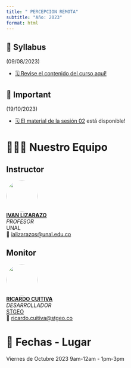 ```yaml
---
title: " PERCEPCION REMOTA"
subtitle: "Año: 2023"
format: html
---
```


::: {.callout-important collapse=false}
## 📢 Syllabus

(09/08/2023)

- [🗓️ Revise el contenido del curso aquí!](/2023/syllabus.qmd)

:::

::: {.callout-note collapse=false}
## 📢 Important

(19/10/2023)

- [🗓️ El material de la sesión 02](/2023/sesiones/sesion02/page.qmd) está disponible!

:::


# 🧑🏻‍🏫 Nuestro Equipo

::: {.panel-tabset}
## Instructor


![](/figures/people/ials.png){fig-align="left" fig-alt="Photo of IVAN LIZARAZO" style="object-fit: cover;width:6em;height:6em;border-radius: 50%;"}  
**[IVAN LIZARAZO](#)** <br/>
_PROFESOR_ <br/>
UNAL</a><br/>
📧 [ializarazos@unal.edu.co](mailto:)


## Monitor

![](/figures/people/rcb.png){fig-align="left" fig-alt="Photo of RICARDO CUITIVA" style="object-fit: cover;width:6em;height:6em;border-radius: 50%;"}  
**[RICARDO CUITIVA](#)** <br/>
_DESARROLLADOR_ <br/>
[STGEO](#)</a><br/>
📧 [ricardo.cuitiva@stgeo.co](mailto:)

:::

# 📍 Fechas - Lugar

Viernes de Octubre 2023
9am-12am - 1pm-3pm
